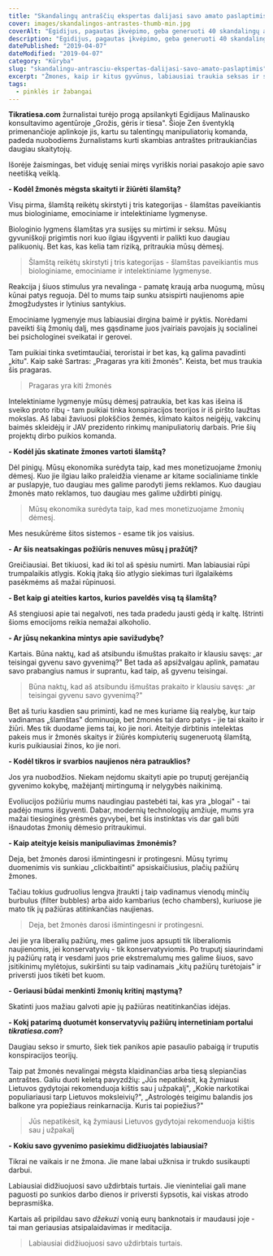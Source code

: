 ```yaml
---
title: "Skandalingų antraščių ekspertas dalijasi savo amato paslaptimis"
cover: images/skandalingos-antrastes-thumb-min.jpg
coverAlt: "Egidijus, pagautas įkvėpimo, geba generuoti 40 skandalingų antraščių per minutę"
description: "Egidijus, pagautas įkvėpimo, geba generuoti 40 skandalingų antraščių per minutę"
datePublished: "2019-04-07"
dateModified: "2019-04-07"
category: "Kūryba" 
slug: "skandalingu-antrasciu-ekspertas-dalijasi-savo-amato-paslaptimis"
excerpt: "Žmones, kaip ir kitus gyvūnus, labiausiai traukia seksas ir smurtas"
tags:
  - pinklės ir žabangai
---
```


**Tikratiesa.com** žurnalistai turėjo progą apsilankyti Egidijaus Malinausko konsultavimo agentūroje „Grožis, gėris ir tiesa". Šioje Zen šventyklą primenančioje aplinkoje jis, kartu su talentingų manipuliatorių komanda, padeda nuobodiems žurnalistams kurti skambias antraštes pritraukiančias daugiau skaitytojų.

Išorėje žaismingas, bet viduję seniai miręs vyriškis noriai pasakojo apie savo neetišką veiklą.

**- Kodėl žmonės mėgsta skaityti ir žiūrėti šlamštą?**

Visų pirma, šlamštą reikėtų skirstyti į tris kategorijas - šlamštas paveikiantis mus biologiniame, emociniame ir intelektiniame lygmenyse.

Biologinio lygmens šlamštas yra susijęs su mirtimi ir seksu. Mūsų gyvuniškoji prigimtis nori kuo ilgiau išgyventi ir palikti kuo daugiau palikuonių. Bet kas, kas kelia tam riziką, pritraukia mūsų dėmesį.

> Šlamštą reikėtų skirstyti į tris kategorijas - šlamštas paveikiantis mus biologiniame, emociniame ir intelektiniame lygmenyse.

Reakcija į šiuos stimulus yra nevalinga - pamatę kraują arba nuogumą, mūsų kūnai patys reguoja. Dėl to mums taip sunku atsispirti naujienoms apie žmogžudystes ir lytinius santykius.

Emociniame lygmenyje mus labiausiai dirgina baimė ir pyktis. Norėdami paveikti šią žmonių dalį, mes gąsdiname juos įvairiais pavojais jų socialinei bei psichologinei sveikatai ir gerovei.

Tam puikiai tinka svetimtaučiai, teroristai ir bet kas, ką galima pavadinti „kitu". Kaip sakė Sartras: „Pragaras yra kiti žmonės". Keista, bet mus traukia šis pragaras.

> Pragaras yra kiti žmonės

Intelektiniame lygmenyje mūsų dėmesį patraukia, bet kas kas išeina iš sveiko proto ribų - tam puikiai tinka konspiracijos teorijos ir iš piršto laužtas mokslas. Aš labai žaviuosi plokščios žemės, klimato kaitos neigėjų, vakcinų baimės skleidėjų ir JAV prezidento rinkimų manipuliatorių darbais. Prie šių projektų dirbo puikios komanda.

**- Kodėl jūs skatinate žmones vartoti šlamštą?**

Dėl pinigų. Mūsų ekonomika surėdyta taip, kad mes monetizuojame žmonių dėmesį. Kuo jie ilgiau laiko praleidžia viename ar kitame socialiniame tinkle ar puslapyje, tuo daugiau mes galime parodyti jiems reklamos. Kuo daugiau žmonės mato reklamos, tuo daugiau mes galime uždirbti pinigų.

> Mūsų ekonomika surėdyta taip, kad mes monetizuojame žmonių dėmesį.

Mes nesukūrėme šitos sistemos - esame tik jos vaisius.

**- Ar šis neatsakingas požiūris nenuves mūsų į pražūtį?**

Greičiausiai. Bet tikiuosi, kad iki tol aš spėsiu numirti. Man labiausiai rūpi trumpalaikis atlygis. Kokią įtaką šio atlygio siekimas turi ilgalaikėms pasėkmėms aš mažai rūpinuosi.

**- Bet kaip gi ateities kartos, kurios paveldės visą tą šlamštą?**

Aš stengiuosi apie tai negalvoti, nes tada pradedu jausti gėdą ir kaltę. Ištrinti šioms emocijoms reikia nemažai alkoholio.

**- Ar jūsų nekankina mintys apie savižudybę?**

Kartais. Būna naktų, kad aš atsibundu išmuštas prakaito ir klausiu savęs: „ar teisingai gyvenu savo gyvenimą?" Bet tada aš apsižvalgau aplink, pamatau savo prabangius namus ir suprantu, kad taip, aš gyvenu teisingai.

> Būna naktų, kad aš atsibundu išmuštas prakaito ir klausiu savęs: „ar teisingai gyvenu savo gyvenimą?"

Bet aš turiu kasdien sau priminti, kad ne mes kuriame šią realybę, kur taip vadinamas „šlamštas" dominuoja, bet žmonės tai daro patys - jie tai skaito ir žiūri. Mes tik duodame jiems tai, ko jie nori. Ateityje dirbtinis intelektas pakeis mus ir žmonės skaitys ir žiūrės kompiuterių sugeneruotą šlamštą, kuris puikiausiai žinos, ko jie nori.

**- Kodėl tikros ir svarbios naujienos nėra patrauklios?**

Jos yra nuobodžios. Niekam neįdomu skaityti apie po truputį gerėjančią gyvenimo kokybę, mažėjantį mirtingumą ir nelygybės naikinimą.

Evoliucijos požiūriu mums naudingiau pastebėti tai, kas yra „blogai" - tai padėjo mums išgyventi. Dabar, modernių technologijų amžiuje, mums yra mažai tiesioginės grėsmės gyvybei, bet šis instinktas vis dar gali būti išnaudotas žmonių dėmesio pritraukimui.

**- Kaip ateityje keisis manipuliavimas žmonėmis?**

Deja, bet žmonės darosi išmintingesni ir protingesni. Mūsų tyrimų duomenimis vis sunkiau „clickbaitinti" apsiskaičiusius, plačių pažiūrų žmones.

Tačiau tokius gudruolius lengva įtraukti į taip vadinamus vienodų minčių burbulus (filter bubbles) arba aido kambarius (echo chambers), kuriuose jie mato tik jų pažiūras atitinkančias naujienas.

> Deja, bet žmonės darosi išmintingesni ir protingesni.

Jei jie yra liberalių pažiūrų, mes galime juos apsupti tik liberaliomis naujienomis, jei konservatyvių - tik konservatyviomis. Po truputį siaurindami jų pažiūrų ratą ir vesdami juos prie ekstremalumų mes galime šiuos, savo įsitikinimų mylėtojus, sukiršinti su taip vadinamais „kitų pažiūrų turėtojais" ir priversti juos tikėti bet kuom.

**- Geriausi būdai menkinti žmonių kritinį mąstymą?**

Skatinti juos mažiau galvoti apie jų pažiūras neatitinkančias idėjas.

**- Kokį patarimą duotumėt konservatyvių pažiūrų internetiniam portalui *tikratiesa.com*?**

Daugiau sekso ir smurto, šiek tiek panikos apie pasaulio pabaigą ir truputis konspiracijos teorijų.

Taip pat žmonės nevalingai mėgsta klaidinančias arba tiesą slepiančias antraštes. Galiu duoti keletą pavyzdžių: „Jūs nepatikėsit, ką žymiausi Lietuvos gydytojai rekomenduoja kištis sau į užpakalį", „Kokie narkotikai populiariausi tarp Lietuvos moksleivių?", „Astrologės teigimu balandis jos balkone yra popiežiaus reinkarnacija. Kuris tai popiežius?"

> Jūs nepatikėsit, ką žymiausi Lietuvos gydytojai rekomenduoja kištis sau į užpakalį

**- Kokiu savo gyvenimo pasiekimu didžiuojatės labiausiai?**

Tikrai ne vaikais ir ne žmona. Jie mane labai užknisa ir trukdo susikaupti darbui.

Labiausiai didžiuojuosi savo uždirbtais turtais. Jie vieninteliai gali mane paguosti po sunkios darbo dienos ir priversti šypsotis, kai viskas atrodo beprasmiška.

Kartais aš pripildau savo *džekuzi* vonią eurų banknotais ir maudausi joje - tai man geriausias atsipalaidavimas ir meditacija.

> Labiausiai didžiuojuosi savo uždirbtais turtais.
